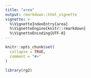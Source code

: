 ```yaml
---
title: "area"
output: rmarkdown::html_vignette
vignette: >
  %\VignetteIndexEntry{area}
  %\VignetteEngine{knitr::rmarkdown}
  %\VignetteEncoding{UTF-8}
---
```


```r
knitr::opts_chunk$set(
  collapse = TRUE,
  comment = "#>"
)
```

```r
library(rg2)
```
